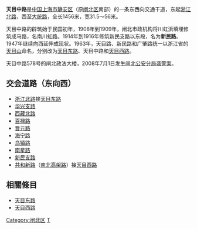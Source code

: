 {{otheruse|other=位于杭州的一条道路|天目山路}}
{{Infobox China Road
|路牌类型=Shanghai
|中文道路名称=天目中路
|走向1=东
|走向2=西
|走向1(E)=E
|道路英文名=Tianmu Road (M).
|走向2(E)=W
|图片=File:201510上海机务段上海车辆段.JPG
|图片说明=位于天目中路上的[[上海机务段|上海机务段]]和[[上海车辆段|上海车辆段]]上海整备车间
|道路属性=
|道路总长度=1.456
|车速限制=
|行车线数量=4
|所在地区= [[上海市|上海市]][[静安区|静安区]][[北站街道_(上海市)|北站街道]]
|起点= [[浙江北路|浙江北路]]
|终点= [[共和新路|共和新路]]
|道路命名日期=1963年
|命名缘由= [[天目山_(浙江)|天目山]]
|道路旧名= 南川虹路<br>新民路
|道路动工日期= 1908年
|通车日期= 1909年
|路段主要建筑= [[上海车辆段|上海车辆段]]上海整备车间<br>[[上海机务段|上海机务段]]
|道路名称拼音=}}
'''天目中路'''是[[中国|中国]][[上海市|上海市]][[静安区|静安区]]（原[[闸北区|闸北区]]南部）的一条东西向交通干道，东起[[浙江北路|浙江北路]]，西至[[大统路|大统路]]，全长1456米，宽31.5～56米。

天目中路的辟筑始于民国初年，1908年到1909年，闸北市政机构将川虹浜填埋修筑成马路，名南川虹路。1914年到1916年修筑新民支路以东段，名为'''新民路'''。1947年继续向西延伸成现状。1963年，天目路、新民路和广肇路统一以浙江省的[[天目山_(浙江)|天目山]]命名，分别改为[[天目东路|天目东路]]、天目中路和[[天目西路|天目西路]]。

天目中路578号的闸北政法大楼，2008年7月1日发生[[闸北公安分局袭警案|闸北公安分局袭警案]]。

== 交会道路（东向西） ==
*[[浙江北路|浙江北路]]接[[天目东路|天目东路]]
*[[华兴支路|华兴支路]]
*[[西藏北路|西藏北路]]
*[[百禄路|百禄路]]
*[[晋元路|晋元路]]
*[[海宁路|海宁路]]
*[[乌镇路|乌镇路]]
*[[南星路|南星路]]
*[[新民支路|新民支路]]
*[[共和新路|共和新路]]（[[南北高架路|南北高架路]]）接[[天目西路|天目西路]]

==相關條目==
*[[天目东路|天目东路]]
*[[天目西路|天目西路]]

{{模板:上海市区三横三纵主干道}}
{{SH-stub}}


[[Category:闸北区|Category:闸北区]]
[[Category:上海道路|T]]